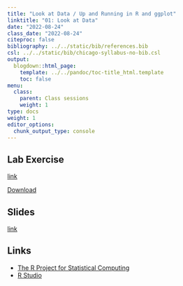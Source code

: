 ```yaml
---
title: "Look at Data / Up and Running in R and ggplot"
linktitle: "01: Look at Data"
date: "2022-08-24"
class_date: "2022-08-24"
citeproc: false
bibliography: ../../static/bib/references.bib
csl: ../../static/bib/chicago-syllabus-no-bib.csl
output:
  blogdown::html_page:
    template: ../../pandoc/toc-title_html.template
    toc: false
menu:
  class:
    parent: Class sessions
    weight: 1
type: docs
weight: 1
editor_options: 
  chunk_output_type: console
---
```


## Lab Exercise

[link](/PM566/labs/lab-01/01-lab.html)


[Download](/PM566/assignment/pm566-01-lab.zip)

## Slides

[link](/PM566/slides/01-welcome/slides.html)

## Links

- [The R Project for Statistical Computing](https://www.r-project.org/)
- [R Studio](https://www.rstudio.com)
